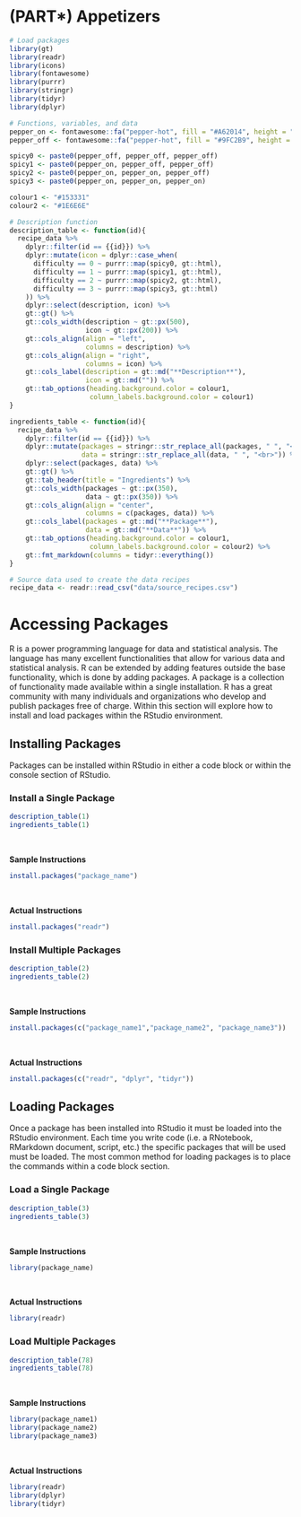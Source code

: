 # (PART\*) Appetizers {-}

```r
# Load packages
library(gt)
library(readr)
library(icons)
library(fontawesome)
library(purrr)
library(stringr)
library(tidyr)
library(dplyr)
```

```r
# Functions, variables, and data
pepper_on <- fontawesome::fa("pepper-hot", fill = "#A62014", height = "2em")
pepper_off <- fontawesome::fa("pepper-hot", fill = "#9FC2B9", height = "2em")

spicy0 <- paste0(pepper_off, pepper_off, pepper_off)
spicy1 <- paste0(pepper_on, pepper_off, pepper_off)
spicy2 <- paste0(pepper_on, pepper_on, pepper_off)
spicy3 <- paste0(pepper_on, pepper_on, pepper_on)

colour1 <- "#153331"
colour2 <- "#1E6E6E"

# Description function
description_table <- function(id){
  recipe_data %>%
    dplyr::filter(id == {{id}}) %>%
    dplyr::mutate(icon = dplyr::case_when(
      difficulty == 0 ~ purrr::map(spicy0, gt::html),
      difficulty == 1 ~ purrr::map(spicy1, gt::html),
      difficulty == 2 ~ purrr::map(spicy2, gt::html),
      difficulty == 3 ~ purrr::map(spicy3, gt::html)
    )) %>%
    dplyr::select(description, icon) %>%
    gt::gt() %>%
    gt::cols_width(description ~ gt::px(500),
                   icon ~ gt::px(200)) %>%
    gt::cols_align(align = "left",
                   columns = description) %>%
    gt::cols_align(align = "right",
                   columns = icon) %>%
    gt::cols_label(description = gt::md("**Description**"),
                   icon = gt::md("")) %>%
    gt::tab_options(heading.background.color = colour1,
                    column_labels.background.color = colour1)
}

ingredients_table <- function(id){
  recipe_data %>%
    dplyr::filter(id == {{id}}) %>%
    dplyr::mutate(packages = stringr::str_replace_all(packages, " ", "<br>"),
                  data = stringr::str_replace_all(data, " ", "<br>")) %>%
    dplyr::select(packages, data) %>%
    gt::gt() %>%
    gt::tab_header(title = "Ingredients") %>%
    gt::cols_width(packages ~ gt::px(350),
                   data ~ gt::px(350)) %>%
    gt::cols_align(align = "center",
                   columns = c(packages, data)) %>%
    gt::cols_label(packages = gt::md("**Package**"),
                   data = gt::md("**Data**")) %>%
    gt::tab_options(heading.background.color = colour1,
                    column_labels.background.color = colour2) %>%
    gt::fmt_markdown(columns = tidyr::everything())
}

# Source data used to create the data recipes
recipe_data <- readr::read_csv("data/source_recipes.csv")
```

# Accessing Packages
R is a power programming language for data and statistical analysis. The language has many excellent functionalities that allow for various data and statistical analysis. R can be extended by adding features outside the base functionality, which is done by adding packages. A package is a collection of functionality made available within a single installation. R has a great community with many individuals and organizations who develop and publish packages free of charge. Within this section will explore how to install and load packages within the RStudio environment.

## Installing Packages
Packages can be installed within RStudio in either a code block or within the console section of RStudio.

### Install a Single Package
```r
description_table(1)
ingredients_table(1)
```

</br>

**Sample Instructions**
```r
install.packages("package_name")
```

</br>

**Actual Instructions**
```r
install.packages("readr")
```


### Install Multiple Packages
```r
description_table(2)
ingredients_table(2)
```

</br>

**Sample Instructions**
```r
install.packages(c("package_name1","package_name2", "package_name3"))
```

</br>

**Actual Instructions**
```r
install.packages(c("readr", "dplyr", "tidyr"))
```

## Loading Packages
Once a package has been installed into RStudio it must be loaded into the RStudio environment. Each time you write code (i.e. a RNotebook, RMarkdown document, script, etc.) the specific packages that will be used must be loaded. The most common method for loading packages is to place the commands within a code block section.

### Load a Single Package
```r
description_table(3)
ingredients_table(3)
```

</br>

**Sample Instructions**
```r
library(package_name)
```

</br>

**Actual Instructions**
```r
library(readr)
```

### Load Multiple Packages
```r
description_table(78)
ingredients_table(78)
```

</br>

**Sample Instructions**
```r
library(package_name1)
library(package_name2)
library(package_name3)
```

</br>

**Actual Instructions**
```r
library(readr)
library(dplyr)
library(tidyr)
```
